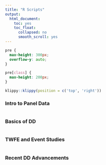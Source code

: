 ```yaml
---
title: "R Scripts"
output:
  html_document:
    toc: yes
    toc_float:
      collapsed: no
      smooth_scroll: yes
---
```


```css
pre {
  max-height: 300px;
  overflow-y: auto;
}

pre[class] {
  max-height: 200px;
}
```

```r
klippy::klippy(position = c('top', 'right'))
```

### Intro to Panel Data

```r
```


### Basics of DD

```r
```


### TWFE and Event Studies

```r
```

### Recent DD Advancements

```r
```
